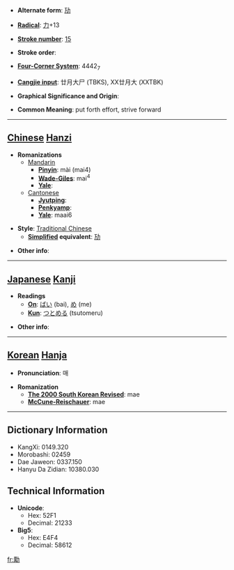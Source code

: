 * '''Alternate form''': [[劢]]

* '''[[Wiktionary:Chinese radical index| Radical]]''': [[Wiktionary:Chinese radical index 力|力]]+13

* '''[[Wiktionary:Chinese total strokes index|Stroke number]]''': [[Wiktionary:Chinese total strokes index 15|15]]

* '''Stroke order''': 

* '''[[Wiktionary:Chinese four corner index|Four-Corner System]]''': 4442<sub>7</sub>

* '''[[Wiktionary:Chinese Cangjie index|Cangjie input]]''': 廿月大尸 (TBKS), XX廿月大 (XXTBK)

* '''Graphical Significance and Origin''': 

* '''Common Meaning''': put forth effort, strive forward

----

== [[Chinese]] [[Hanzi]] ==

* '''Romanizations'''
** [[Mandarin]]
*** '''[[Pinyin]]''': mài (mai4)
*** '''[[Wade-Giles]]''': mai<sup>4</sup>
*** '''[[Yale]]''': 
**[[Cantonese]]
***'''[[Jyutping]]''':
***'''[[Penkyamp]]''': 
***'''[[Yale]]''': maai6

* '''Style''': [[Traditional Chinese]] 
** '''[[Simplified Chinese|Simplified]] equivalent''': [[劢]]

* '''Other info''': 

----

== [[Japanese]] [[Kanji]] ==

* '''Readings'''
** '''[[On]]''': [[ばい]] (bai), [[め]] (me)
** '''[[Kun]]''': [[つとめる]] (tsutomeru)

* '''Other info''':  

----

== [[Korean]] [[Hanja]] ==

* '''Pronunciation''': 매

* '''Romanization'''
** '''[[The 2000 South Korean Revised Romanization|The 2000 South Korean Revised]]''': mae
** '''[[McCune-Reischauer]]''': mae

----

== Dictionary Information ==

* KangXi: 0149.320
* Morobashi: 02459
* Dae Jaweon: 0337.150
* Hanyu Da Zidian: 10380.030

== Technical Information ==

* '''Unicode''':
** Hex: 52F1
** Decimal: 21233
* '''Big5''':
** Hex: E4F4
** Decimal: 58612

[[fr:勱]]